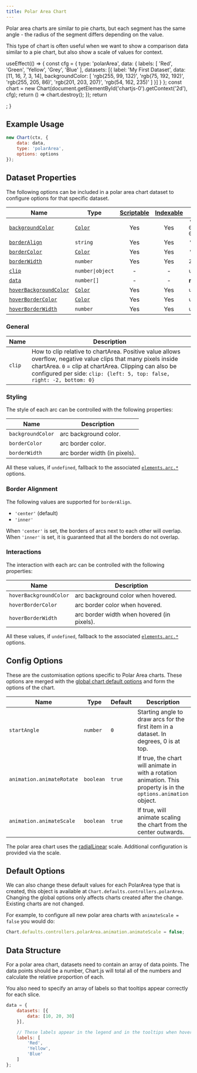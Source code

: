 ```yaml
---
title: Polar Area Chart
---
```


Polar area charts are similar to pie charts, but each segment has the same angle - the radius of the segment differs depending on the value.

This type of chart is often useful when we want to show a comparison data similar to a pie chart, but also show a scale of values for context.


  useEffect(() => {
    const cfg = {
      type: 'polarArea',
      data: {
        labels: [
          'Red',
          'Green',
          'Yellow',
          'Grey',
          'Blue'
        ],
        datasets: [{
          label: 'My First Dataset',
          data: [11, 16, 7, 3, 14],
          backgroundColor: [
            'rgb(255, 99, 132)',
            'rgb(75, 192, 192)',
            'rgb(255, 205, 86)',
            'rgb(201, 203, 207)',
            'rgb(54, 162, 235)'
          ]
        }]
      }
    };
    const chart = new Chart(document.getElementById('chartjs-0').getContext('2d'), cfg);
	return () => chart.destroy();
  });
  return <div className="chartjs-wrapper"><canvas id="chartjs-0" className="chartjs"></canvas></div>;
}

<ExampleChart/>

## Example Usage

```javascript
new Chart(ctx, {
    data: data,
    type: 'polarArea',
    options: options
});
```

## Dataset Properties

The following options can be included in a polar area chart dataset to configure options for that specific dataset.

| Name | Type | [Scriptable](../general/options.md#scriptable-options) | [Indexable](../general/options.md#indexable-options) | Default
| ---- | ---- | :----: | :----: | ----
| [`backgroundColor`](#styling) | [`Color`](../general/colors.md) | Yes | Yes | `'rgba(0, 0, 0, 0.1)'`
| [`borderAlign`](#border-alignment) | `string` | Yes | Yes | `'center'`
| [`borderColor`](#styling) | [`Color`](../general/colors.md) | Yes | Yes | `'#fff'`
| [`borderWidth`](#styling) | `number` | Yes | Yes | `2`
| [`clip`](#general) | <code>number&#124;object</code> | - | - | `undefined`
| [`data`](#data-structure) | `number[]` | - | - | **required**
| [`hoverBackgroundColor`](#interations) | [`Color`](../general/colors.md) | Yes | Yes | `undefined`
| [`hoverBorderColor`](#interactions) | [`Color`](../general/colors.md) | Yes | Yes | `undefined`
| [`hoverBorderWidth`](#interactions) | `number` | Yes | Yes | `undefined`

### General

| Name | Description
| ---- | ----
| `clip` | How to clip relative to chartArea. Positive value allows overflow, negative value clips that many pixels inside chartArea. `0` = clip at chartArea. Clipping can also be configured per side: `clip: {left: 5, top: false, right: -2, bottom: 0}`

### Styling

The style of each arc can be controlled with the following properties:

| Name | Description
| ---- | ----
| `backgroundColor` | arc background color.
| `borderColor` | arc border color.
| `borderWidth` | arc border width (in pixels).

All these values, if `undefined`, fallback to the associated [`elements.arc.*`](../configuration/elements.md#arc-configuration) options.

### Border Alignment

The following values are supported for `borderAlign`.

* `'center'` (default)
* `'inner'`

When `'center'` is set, the borders of arcs next to each other will overlap. When `'inner'` is set, it is guaranteed that all the borders do not overlap.

### Interactions

The interaction with each arc can be controlled with the following properties:

| Name | Description
| ---- | -----------
| `hoverBackgroundColor` | arc background color when hovered.
| `hoverBorderColor` | arc border color when hovered.
| `hoverBorderWidth` | arc border width when hovered (in pixels).

All these values, if `undefined`, fallback to the associated [`elements.arc.*`](../configuration/elements.md#arc-configuration) options.

## Config Options

These are the customisation options specific to Polar Area charts. These options are merged with the [global chart default options](#default-options) and form the options of the chart.

| Name | Type | Default | Description
| ---- | ---- | ------- | -----------
| `startAngle` | `number` | `0` | Starting angle to draw arcs for the first item in a dataset. In degrees, 0 is at top.
| `animation.animateRotate` | `boolean` | `true` | If true, the chart will animate in with a rotation animation. This property is in the `options.animation` object.
| `animation.animateScale` | `boolean` | `true` | If true, will animate scaling the chart from the center outwards.

The polar area chart uses the [radialLinear](../axes/radial/linear.md) scale. Additional configuration is provided via the scale.

## Default Options

We can also change these default values for each PolarArea type that is created, this object is available at `Chart.defaults.controllers.polarArea`. Changing the global options only affects charts created after the change. Existing charts are not changed.

For example, to configure all new polar area charts with `animateScale = false` you would do:

```javascript
Chart.defaults.controllers.polarArea.animation.animateScale = false;
```

## Data Structure

For a polar area chart, datasets need to contain an array of data points. The data points should be a number, Chart.js will total all of the numbers and calculate the relative proportion of each.

You also need to specify an array of labels so that tooltips appear correctly for each slice.

```javascript
data = {
    datasets: [{
        data: [10, 20, 30]
    }],

    // These labels appear in the legend and in the tooltips when hovering different arcs
    labels: [
        'Red',
        'Yellow',
        'Blue'
    ]
};
```
